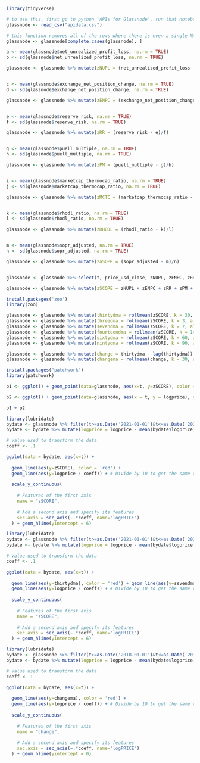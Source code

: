 ```{r}
library(tidyverse)
```

```{r}
# to use this, first go to python 'APIs for Glassnode', run that notebook, that will populate apidata.csv with updated data, now good to use
glassnode <- read_csv("apidata.csv")
```

```{r}
# this function removes all of the rows where there is even a single NA
glassnode <- glassnode[complete.cases(glassnode), ]
```

```{r}
a <- mean(glassnode$net_unrealized_profit_loss, na.rm = TRUE)
b <- sd(glassnode$net_unrealized_profit_loss, na.rm = TRUE)

glassnode <- glassnode %>% mutate(zNUPL = (net_unrealized_profit_loss - a)/b)


c <- mean(glassnode$exchange_net_position_change, na.rm = TRUE)
d <- sd(glassnode$exchange_net_position_change, na.rm = TRUE)

glassnode <- glassnode %>% mutate(zENPC = (exchange_net_position_change - c)/d)


e <- mean(glassnode$reserve_risk, na.rm = TRUE)
f <- sd(glassnode$reserve_risk, na.rm = TRUE)

glassnode <- glassnode %>% mutate(zRR = (reserve_risk - e)/f)


g <- mean(glassnode$puell_multiple, na.rm = TRUE)
h <- sd(glassnode$puell_multiple, na.rm = TRUE)

glassnode <- glassnode %>% mutate(zPM = (puell_multiple - g)/h)


i <- mean(glassnode$marketcap_thermocap_ratio, na.rm = TRUE)
j <- sd(glassnode$marketcap_thermocap_ratio, na.rm = TRUE)

glassnode <- glassnode %>% mutate(zMCTC = (marketcap_thermocap_ratio - i)/j)


k <- mean(glassnode$rhodl_ratio, na.rm = TRUE)
l <- sd(glassnode$rhodl_ratio, na.rm = TRUE)

glassnode <- glassnode %>% mutate(zRHODL = (rhodl_ratio - k)/l)


m <- mean(glassnode$sopr_adjusted, na.rm = TRUE)
n <- sd(glassnode$sopr_adjusted, na.rm = TRUE)

glassnode <- glassnode %>% mutate(zaSOPR = (sopr_adjusted - m)/n)


glassnode <- glassnode %>% select(t, price_usd_close, zNUPL, zENPC, zRR, zPM, zMCTC, zRHODL, zaSOPR)

glassnode <- glassnode %>% mutate(zSCORE = zNUPL + zENPC + zRR + zPM + zMCTC + zRHODL + zaSOPR, logprice = log(price_usd_close))
```

```{r}
install.packages('zoo')
library(zoo)

glassnode <- glassnode %>% mutate(thirtydma = rollmean(zSCORE, k = 30, align = "right", fill = 0))
glassnode <- glassnode %>% mutate(threedma = rollmean(zSCORE, k = 3, align = "right", fill = 0))
glassnode <- glassnode %>% mutate(sevendma = rollmean(zSCORE, k = 7, align = "right", fill = 0))
glassnode <- glassnode %>% mutate(fourteendma = rollmean(zSCORE, k = 14, align = "right", fill = 0))
glassnode <- glassnode %>% mutate(sixtydma = rollmean(zSCORE, k = 60, align = "right", fill = 0))
glassnode <- glassnode %>% mutate(nintydma = rollmean(zSCORE, k = 90, align = "right", fill = 0))

glassnode <- glassnode %>% mutate(change = thirtydma - lag(thirtydma))
glassnode <- glassnode %>% mutate(changema = rollmean(change, k = 30, align = "right", fill = 0))
```

```{r}
install.packages("patchwork")
library(patchwork)

p1 <- ggplot() + geom_point(data=glassnode, aes(x=t, y=zSCORE), color = 'red') 

p2 <- ggplot() + geom_point(data=glassnode, aes(x = t, y = logprice), color = 'grey') 

p1 + p2
```

```{r}
library(lubridate)
bydate <- glassnode %>% filter(t>=as.Date('2021-01-01')&t<=as.Date('2021-12-31'))
bydate <- bydate %>% mutate(logprice = logprice - mean(bydate$logprice, na.rm = TRUE))

# Value used to transform the data
coeff <- .1

ggplot(data = bydate, aes(x=t)) +
  
  geom_line(aes(y=zSCORE), color = 'red') + 
  geom_line(aes(y=logprice / coeff)) + # Divide by 10 to get the same range than the temperature
  
  scale_y_continuous(
    
    # Features of the first axis
    name = "zSCORE",
    
    # Add a second axis and specify its features
    sec.axis = sec_axis(~.*coeff, name="logPRICE")
  ) + geom_hline(yintercept = 6)
```


```{r}
library(lubridate)
bydate <- glassnode %>% filter(t>=as.Date('2021-01-01')&t<=as.Date('2021-12-30'))
bydate <- bydate %>% mutate(logprice = logprice - mean(bydate$logprice, na.rm = TRUE))

# Value used to transform the data
coeff <- .1

ggplot(data = bydate, aes(x=t)) +
  
  geom_line(aes(y=thirtydma), color = 'red') + geom_line(aes(y=sevendma), color = "green") + geom_line(aes(y=fourteendma), color = "orange") + geom_line(aes(y=nintydma), color = "grey") +
  geom_line(aes(y=logprice / coeff)) + # Divide by 10 to get the same range than the temperature
  
  scale_y_continuous(
    
    # Features of the first axis
    name = "zSCORE",
    
    # Add a second axis and specify its features
    sec.axis = sec_axis(~.*coeff, name="logPRICE")
  ) + geom_hline(yintercept = 6)
```



```{r}
library(lubridate)
bydate <- glassnode %>% filter(t>=as.Date('2018-01-01')&t<=as.Date('2019-12-31'))
bydate <- bydate %>% mutate(logprice = logprice - mean(bydate$logprice, na.rm = TRUE))

# Value used to transform the data
coeff <- 1

ggplot(data = bydate, aes(x=t)) +
  
  geom_line(aes(y=changema), color = 'red') + 
  geom_line(aes(y=logprice / coeff)) + # Divide by 10 to get the same range than the temperature
  
  scale_y_continuous(
    
    # Features of the first axis
    name = "change",
    
    # Add a second axis and specify its features
    sec.axis = sec_axis(~.*coeff, name="logPRICE")
  ) + geom_hline(yintercept = 0)
```


